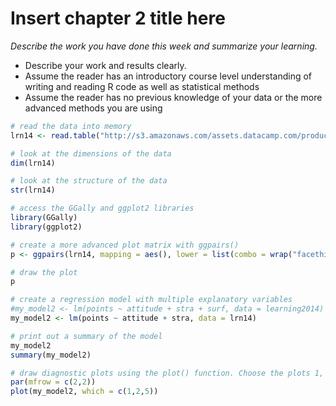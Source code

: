# Insert chapter 2 title here

*Describe the work you have done this week and summarize your learning.*

- Describe your work and results clearly. 
- Assume the reader has an introductory course level understanding of writing and reading R code as well as statistical methods
- Assume the reader has no previous knowledge of your data or the more advanced methods you are using  

```r
# read the data into memory
lrn14 <- read.table("http://s3.amazonaws.com/assets.datacamp.com/production/course_2218/datasets/learning2014.txt", sep=",", header=TRUE)

# look at the dimensions of the data
dim(lrn14)

# look at the structure of the data
str(lrn14)

# access the GGally and ggplot2 libraries
library(GGally)
library(ggplot2)

# create a more advanced plot matrix with ggpairs()
p <- ggpairs(lrn14, mapping = aes(), lower = list(combo = wrap("facethist", bins = 20)))

# draw the plot
p

# create a regression model with multiple explanatory variables
#my_model2 <- lm(points ~ attitude + stra + surf, data = learning2014)
my_model2 <- lm(points ~ attitude + stra, data = lrn14)

# print out a summary of the model
my_model2
summary(my_model2)

# draw diagnostic plots using the plot() function. Choose the plots 1, 2 and 5
par(mfrow = c(2,2))
plot(my_model2, which = c(1,2,5))

```
